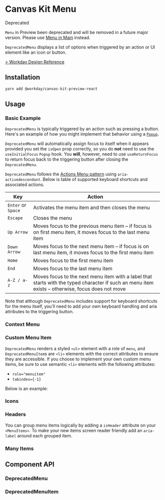 

<Meta of={MenuStories} />

# Canvas Kit Menu

<StatusIndicator variant="red">
  <StatusIndicator.Label>Deprecated</StatusIndicator.Label>
</StatusIndicator>

`Menu` in Preview been deprecated and will be removed in a future major version. Please use
[Menu in Main](https://workday.github.io/canvas-kit/?path=/docs/components-popups-menu--basic)
instead.

`DeprecatedMenu` displays a list of options when triggered by an action or UI element like an icon
or button.

[> Workday Design Reference](https://design.workday.com/components/popups/menus)

## Installation

```sh
yarn add @workday/canvas-kit-preview-react
```

## Usage

### Basic Example

`DeprecatedMenu` is typically triggered by an action such as pressing a button. Here's an example of
how you might implement that behavior using a [`Popup`](/components/popups/popup/).

<CodeExamplePreview code={Basic} />

`DeprecatedMenu` will automatically assign focus to itself when it appears provided you set the
`isOpen` prop correctly, so you do **not** need to use the `useInitialFocus` `Popup` hook. You
**will**, however, need to use `useReturnFocus` to return focus back to the triggering button after
closing the `DeprecatedMenu`.

`DeprecatedMenu` follows the
[Actions Menu pattern](https://www.w3.org/TR/wai-aria-practices/examples/menu-button/menu-button-actions-active-descendant.html)
using `aria-activedescendant`. Below is table of supported keyboard shortcuts and associated
actions.

| Key                | Action                                                                                                                                           |
| ------------------ | ------------------------------------------------------------------------------------------------------------------------------------------------ |
| `Enter` or `Space` | Activates the menu item and then closes the menu                                                                                                 |
| `Escape`           | Closes the menu                                                                                                                                  |
| `Up Arrow`         | Moves focus to the previous menu item – if focus is on first menu item, it moves focus to the last menu item                                     |
| `Down Arrow`       | Moves focus to the next menu item – if focus is on last menu item, it moves focus to the first menu item                                         |
| `Home`             | Moves focus to the first menu item                                                                                                               |
| `End`              | Moves focus to the last menu item                                                                                                                |
| `A-Z / a-z`        | Moves focus to the next menu item with a label that starts with the typed character if such an menu item exists – otherwise, focus does not move |

Note that although `DeprecatedMenu` includes support for keyboard shortcuts for the menu itself,
you'll need to add your own keyboard handling and aria attributes to the triggering button.

### Context Menu

<CodeExamplePreview code={ContextMenu} />

### Custom Menu Item

`DeprecatedMenu` renders a styled `<ul>` element with a role of `menu`, and `DeprecatedMenuItem`s
are `<li>` elements with the correct attributes to ensure they are accessible. If you choose to
implement your own custom menu items, be sure to use semantic `<li>` elements with the following
attributes:

- `role="menuitem"`
- `tabindex={-1}`

Below is an example:

<CodeExamplePreview code={CustomMenuItem} />

### Icons

<CodeExamplePreview code={Icons} />

### Headers

You can group menu items logically by adding a `isHeader` attribute on your `<MenuItems>`. To make
your new items screen reader friendly add an `aria-label` around each grouped item.

<CodeExamplePreview code={Headers} />

### Many Items

<CodeExamplePreview code={ManyItems} />

## Component API

### DeprecatedMenu

<SymbolDoc name="DeprecatedMenu" fileName="/preview-react/" />

### DeprecatedMenuItem

<SymbolDoc name="DeprecatedMenuItem" fileName="/preview-react/" />
